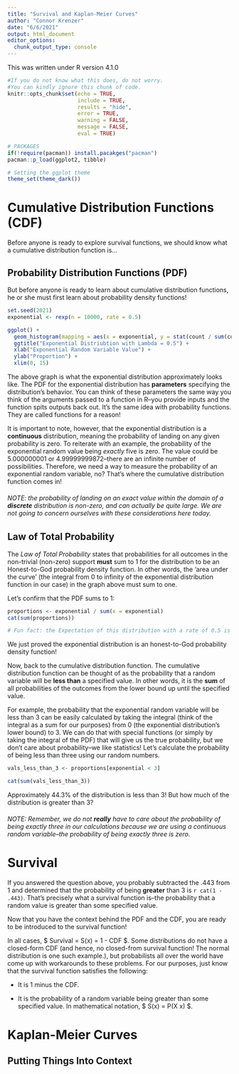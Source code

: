 ```yaml
---
title: "Survival and Kaplan-Meier Curves"
author: "Connor Krenzer"
date: "6/6/2021"
output: html_document
editor_options: 
  chunk_output_type: console
---
```


This was written under R version 4.1.0

```r

#If you do not know what this does, do not worry.
#You can kindly ignore this chunk of code.
knitr::opts_chunk$set(echo = TRUE,
                      include = TRUE,
                      results = "hide",
                      error = TRUE,
                      warning = FALSE,
                      message = FALSE,
                      eval = TRUE)

# PACKAGES
if(!require(pacman)) install.pacakges("pacman")
pacman::p_load(ggplot2, tibble)

# Setting the ggplot theme
theme_set(theme_dark())

```





# Cumulative Distribution Functions (CDF)

Before anyone is ready to explore survival functions, we should know what a cumulative distribution function is...

## Probability Distribution Functions (PDF)

But before anyone is ready to learn about cumulative distribution functions, he or she must first learn about probability density functions!


```r

set.seed(2021)
exponential <- rexp(n = 10000, rate = 0.5)

ggplot() +
  geom_histogram(mapping = aes(x = exponential, y = stat(count / sum(count))), fill = "red", bins = 90) +
  ggtitle("Exponential Distriubtion with Lambda = 0.5") +
  xlab("Exponential Random Variable Value") +
  ylab("Proportion") +
  xlim(0, 15)

```


The above graph is what the exponential distribution approximately looks like. The PDF for the exponential distribution has **parameters** specifying the distribution's behavior. You can think of these parameters the same way you think of the arguments passed to a function in R--you provide inputs and the function spits outputs back out. It's the same idea with probability functions. They are called functions for a reason!

It is important to note, however, that the exponential distribution is a **continuous** distribution, meaning the probability of landing on any given probability is zero. To reiterate with an example, the probability of the exponential random value being *exactly* five is zero. The value could be 5.000000001 or 4.99999999872--there are an infinite number of possibilities. Therefore, we need a way to measure the probability of an exponential random variable, no? That's where the cumulative distribution function comes in!

###### NOTE: the probability of landing on an exact value within the domain of a **discrete** distribution is non-zero, and can actually be quite large. We are not going to concern ourselves with these considerations here today.

## Law of Total Probability

The *Law of Total Probability* states that probabilities for all outcomes in the non-trivial (non-zero) support **must** sum to 1 for the distribution to be an Honest-to-God probability density function. In other words, the 'area under the curve' (the integral from 0 to infinity of the exponential distribution function in our case) in the graph above must sum to one.

Let's confirm that the PDF sums to 1:


```r

proportions <- exponential / sum(x = exponential)
cat(sum(proportions))

# Fun fact: the Expectation of this distribution with a rate of 0.5 is 1/0.5-->2!

```

We just proved the exponential distribution is an honest-to-God probability density function!

Now, back to the cumulative distribution function. The cumulative distribution function can be thought of as the probability that a random variable will be **less than** a specified value. In other words, it is the **sum** of all probabilities of the outcomes from the lower bound up until the specified value.

For example, the probability that the exponential random variable will be less than 3 can be easily calculated by taking the integral (think of the integral as a sum for our purposes) from 0 (the exponential distribution's lower bound) to 3. We can do that with special functions (or simply by taking the integral of the PDF) that will give us the true probability, but we don't care about probability--we like statistics! Let's calculate the probability of being less than three using our random numbers.

```r

vals_less_than_3 <- proportions[exponential < 3]

cat(sum(vals_less_than_3))

```


Approximately 44.3% of the distribution is less than 3! But how much of the distribution is greater than 3?

###### NOTE: Remember, we do not **really** have to care about the probability of being exactly three in our calculations because we are using a continuous random variable--the probability of being exactly three is zero.



# Survival

If you answered the question above, you probably subtracted the .443 from 1 and determined that the probability of being **greater** than 3 is `r cat(1 - .443)`. That's precisely what a survival function is--the probability that a random value is greater than some specified value.

Now that you have the context behind the PDF and the CDF, you are ready to be introduced to the survival function!

In all cases, $ Survival = S(x) = 1 - CDF $. Some distributions do not have a closed-form CDF (and hence, no closed-from survival function! The normal distribution is one such example.), but probabilists all over the world have come up with workarounds to these problems. For our purposes, just know that the survival function satisfies the following:

-   It is 1 minus the CDF.

-   It is the probability of a random variable being greater than some specified value. In mathematical notation, $ S(x) = P(X \ge x) $.



# Kaplan-Meier Curves

## Putting Things Into Context








